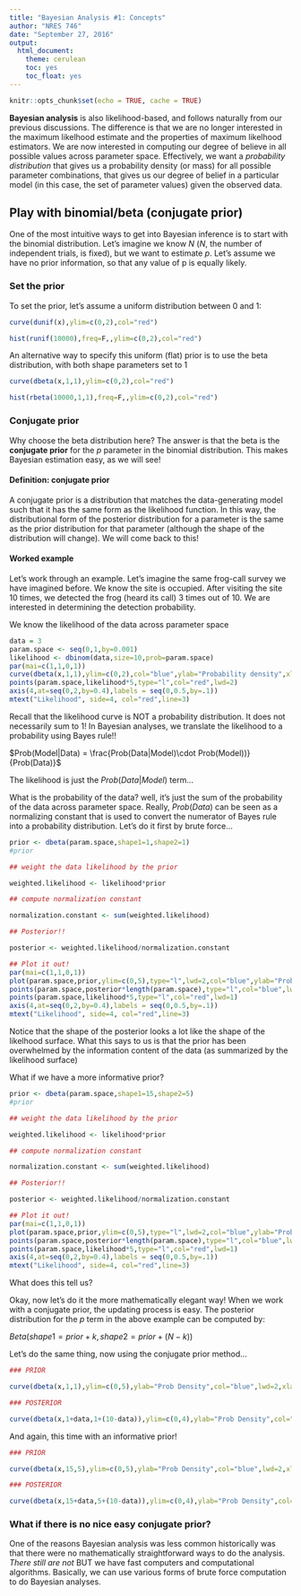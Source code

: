 ```yaml
---
title: "Bayesian Analysis #1: Concepts"
author: "NRES 746"
date: "September 27, 2016"
output: 
  html_document: 
    theme: cerulean
    toc: yes
    toc_float: yes
---
```


```r
knitr::opts_chunk$set(echo = TRUE, cache = TRUE)
```

**Bayesian analysis** is also likelihood-based, and follows naturally from our previous discussions. The difference is that we are no longer interested in the maximum likelhood estimate and the properties of maximum likelhood estimators. We are now interested in computing our degree of believe in all possible values across parameter space. Effectively, we want a *probability distribution* that gives us a probability density (or mass) for all possible parameter combinations, that gives us our degree of belief in a particular model (in this case, the set of parameter values) given the observed data.    

## Play with binomial/beta (conjugate prior)

One of the most intuitive ways to get into Bayesian inference is to start with the binomial distribution. Let's imagine we know *N* (*N*, the number of independent trials, is fixed), but we want to estimate *p*. Let's assume we have no prior information, so that any value of p is equally likely.

### Set the prior

To set the prior, let's assume a uniform distribution between 0 and 1:

```r

curve(dunif(x),ylim=c(0,2),col="red")

hist(runif(10000),freq=F,,ylim=c(0,2),col="red")

```

An alternative way to specify this uniform (flat) prior is to use the beta distribution, with both shape parameters set to 1


```r
curve(dbeta(x,1,1),ylim=c(0,2),col="red")

hist(rbeta(10000,1,1),freq=F,,ylim=c(0,2),col="red")

```

### Conjugate prior

Why choose the beta distribution here? The answer is that the beta is the **conjugate prior** for the *p* parameter in the binomial distribution. This makes Bayesian estimation easy, as we will see!

#### Definition: conjugate prior

A conjugate prior is a distribution that matches the data-generating model such that it has the same form as the likelihood function. In this way, the distributional form of the posterior distribution for a parameter is the same as the prior distribution for that parameter (although the shape of the distribution will change). We will come back to this!

#### Worked example 

Let's work through an example. Let's imagine the same frog-call survey we have imagined before. We know the site is occupied. After visiting the site 10 times, we detected the frog (heard its call) 3 times out of 10. We are interested in determining the detection probability. 

We know the likelihood of the data across parameter space

```r
data = 3
param.space <- seq(0,1,by=0.001)
likelihood <- dbinom(data,size=10,prob=param.space)
par(mai=c(1,1,0,1))
curve(dbeta(x,1,1),ylim=c(0,2),col="blue",ylab="Probability density",xlab="param.space")
points(param.space,likelihood*5,type="l",col="red",lwd=2)
axis(4,at=seq(0,2,by=0.4),labels = seq(0,0.5,by=.1))
mtext("Likelihood", side=4, col="red",line=3)

```

Recall that the likelihood curve is NOT a probability distribution. It does not necessarily sum to 1! In Bayesian analyses, we translate the likelihood to a probability using Bayes rule!!

$Prob(Model|Data) = \frac{Prob(Data|Model)\cdot Prob(Model))}{Prob(Data)}$

The likelihood is just the $Prob(Data|Model)$ term...

What is the probability of the data? well, it's just the sum of the probability of the data across parameter space. Really, $Prob(Data)$ can be seen as a normalizing constant that is used to convert the numerator of Bayes rule into a probability distribution. Let's do it first by brute force...

```r

prior <- dbeta(param.space,shape1=1,shape2=1)
#prior

## weight the data likelihood by the prior

weighted.likelihood <- likelihood*prior

## compute normalization constant

normalization.constant <- sum(weighted.likelihood)

## Posterior!!

posterior <- weighted.likelihood/normalization.constant

## Plot it out!
par(mai=c(1,1,0,1))
plot(param.space,prior,ylim=c(0,5),type="l",lwd=2,col="blue",ylab="Probability",xlab="param.space")
points(param.space,posterior*length(param.space),type="l",col="blue",lwd=2,lty=2)
points(param.space,likelihood*5,type="l",col="red",lwd=1)
axis(4,at=seq(0,2,by=0.4),labels = seq(0,0.5,by=.1))
mtext("Likelihood", side=4, col="red",line=3)

```

Notice that the shape of the posterior looks a lot like the shape of the likelhood surface. What this says to us is that the prior has been overwhelmed by the information content of the data (as summarized by the likelihood surface)

What if we have a more informative prior?

```r
prior <- dbeta(param.space,shape1=15,shape2=5)
#prior

## weight the data likelihood by the prior

weighted.likelihood <- likelihood*prior

## compute normalization constant

normalization.constant <- sum(weighted.likelihood)

## Posterior!!

posterior <- weighted.likelihood/normalization.constant

## Plot it out!
par(mai=c(1,1,0,1))
plot(param.space,prior,ylim=c(0,5),type="l",lwd=2,col="blue",ylab="Probability",xlab="param.space")
points(param.space,posterior*length(param.space),type="l",col="blue",lwd=2,lty=2)
points(param.space,likelihood*5,type="l",col="red",lwd=1)
axis(4,at=seq(0,2,by=0.4),labels = seq(0,0.5,by=.1))
mtext("Likelihood", side=4, col="red",line=3)
```

What does this tell us?

Okay, now let's do it the more mathematically elegant way! When we work with a conjugate prior, the updating process is easy. The posterior distribution for the *p* term in the above example can be computed by:

$Beta(shape1=prior+k,shape2=prior+(N-k))$

Let's do the same thing, now using the conjugate prior method...

```r

### PRIOR

curve(dbeta(x,1,1),ylim=c(0,5),ylab="Prob Density",col="blue",lwd=2,xlab="param.space")

### POSTERIOR

curve(dbeta(x,1+data,1+(10-data)),ylim=c(0,4),ylab="Prob Density",col="blue",lwd=2,lty=2,xlab="param.space",add=T)

```

And again, this time with an informative prior!

```r
### PRIOR

curve(dbeta(x,15,5),ylim=c(0,5),ylab="Prob Density",col="blue",lwd=2,xlab="param.space")

### POSTERIOR

curve(dbeta(x,15+data,5+(10-data)),ylim=c(0,4),ylab="Prob Density",col="blue",lwd=2,lty=2,xlab="param.space",add=T)
```

### What if there is no nice easy conjugate prior?

One of the reasons Bayesian analysis was less common historically was that there were no mathematically straightforward ways to do the analysis. *There still are not* BUT we have fast computers and computational algorithms. Basically, we can use various forms of brute force computation to do Bayesian analyses. 




